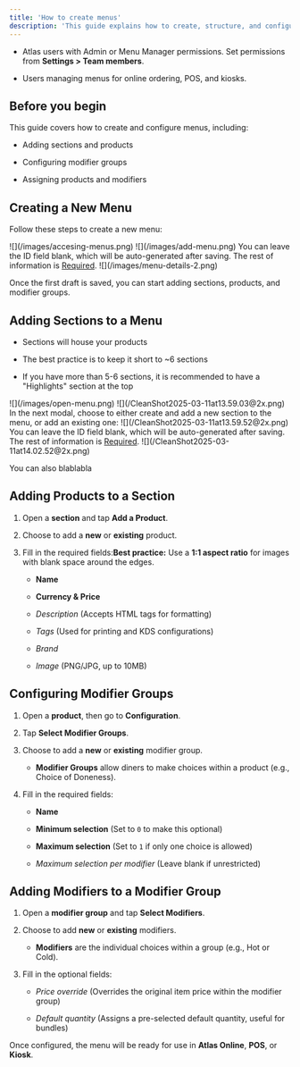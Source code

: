 ```yaml
---
title: 'How to create menus'
description: 'This guide explains how to create, structure, and configure menus in Atlas, including adding sections, products, and modifier groups.'
---
```


* Atlas users with Admin or Menu Manager permissions. Set permissions from **Settings > Team members**.

* Users managing menus for online ordering, POS, and kiosks.

## Before you begin

This guide covers how to create and configure menus, including:

* Adding sections and products

* Configuring modifier groups

* Assigning products and modifiers

## Creating a New Menu

Follow these steps to create a new menu:

<Steps>
  <Step title="Open the side bar menu, and tap on &#x22;Menu Builder&#x22; > &#x22;Menus&#x22;">
    ![](/images/accesing-menus.png)
  </Step>

  <Step title="On the top-right corner, tap &#x22;Add Menu&#x22;">
    ![](/images/add-menu.png)
  </Step>

  <Step title="In the next modal, add the details of your new menu > Tap on &#x22;Save to draft&#x22;">
    You can leave the ID field blank, which will be auto-generated after saving. The rest of information is <u>Required</u>.
    ![](/images/menu-details-2.png)
  </Step>
</Steps>

Once the first draft is saved, you can start adding sections, products, and modifier groups.

## Adding Sections to a Menu

* Sections will house your products

* The best practice is to keep it short to \~6 sections

* If you have more than 5-6 sections, it is recommended to have a "Highlights" section at the top

<Steps>
  <Step title="On the menus list: Navigate to the brand folder > Tap on the three dots next to the menu > Tap on &#x22;Edit&#x22;">
    ![](/images/open-menu.png)
  </Step>

  <Step title="On the left of your screen, tap on &#x22;Add a section&#x22; to add new or existing sections">
    ![](/CleanShot2025-03-11at13.59.03@2x.png)
    In the next modal, choose to either create and add a new section to the menu, or add an existing one:
    ![](/CleanShot2025-03-11at13.59.52@2x.png)
  </Step>

  <Step title="Add the details of your new section > Tap on &#x22;Save&#x22;">
    You can leave the ID field blank, which will be auto-generated after saving. The rest of information is <u>Required</u>.
    ![](/CleanShot2025-03-11at14.02.52@2x.png)
  </Step>
</Steps>

You can also blablabla

## Adding Products to a Section

1. Open a **section** and tap **Add a Product**.

2. Choose to add a **new** or **existing** product.

3. Fill in the required fields:**Best practice:** Use a **1:1 aspect ratio** for images with blank space around the edges.

   * **Name**

   * **Currency & Price**

   * *Description* (Accepts HTML tags for formatting)

   * *Tags* (Used for printing and KDS configurations)

   * *Brand*

   * *Image* (PNG/JPG, up to 10MB)

## Configuring Modifier Groups

1. Open a **product**, then go to **Configuration**.

2. Tap **Select Modifier Groups**.

3. Choose to add a **new** or **existing** modifier group.

   * **Modifier Groups** allow diners to make choices within a product (e.g., Choice of Doneness).

4. Fill in the required fields:

   * **Name**

   * **Minimum selection** (Set to `0` to make this optional)

   * **Maximum selection** (Set to `1` if only one choice is allowed)

   * *Maximum selection per modifier* (Leave blank if unrestricted)

## Adding Modifiers to a Modifier Group

1. Open a **modifier group** and tap **Select Modifiers**.

2. Choose to add **new** or **existing** modifiers.

   * **Modifiers** are the individual choices within a group (e.g., Hot or Cold).

3. Fill in the optional fields:

   * *Price override* (Overrides the original item price within the modifier group)

   * *Default quantity* (Assigns a pre-selected default quantity, useful for bundles)

Once configured, the menu will be ready for use in **Atlas Online**, **POS**, or **Kiosk**.